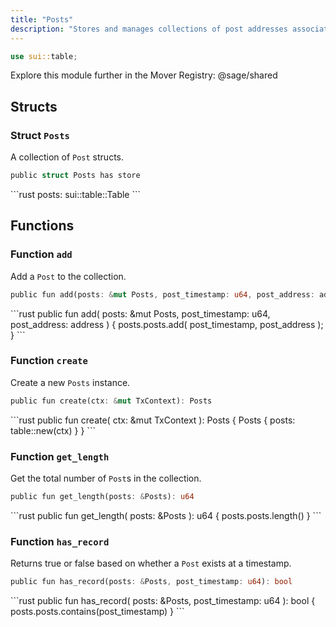 ```yaml
---
title: "Posts"
description: "Stores and manages collections of post addresses associated with an entity."
---
```


```rust
use sui::table;
```

<Tip>
  Explore this module further in the Mover Registry: @sage/shared
</Tip>

## Structs

### Struct `Posts`

A collection of `Post` structs.

```rust
public struct Posts has store
```

<Expandable title="Fields">
  ```rust
    posts: sui::table::Table<u64, address>
  ```
</Expandable>

## Functions

### Function `add`

Add a `Post` to the collection.

```rust
public fun add(posts: &mut Posts, post_timestamp: u64, post_address: address)
```

<Expandable title="Implementation">
  ```rust
    public fun add(
        posts: &mut Posts,
        post_timestamp: u64,
        post_address: address
    ) {
        posts.posts.add(
            post_timestamp, 
            post_address
        );
    }
  ```
</Expandable>

### Function `create`

Create a new `Posts` instance.

```rust
public fun create(ctx: &mut TxContext): Posts
```

<Expandable title="Implementation">
  ```rust
    public fun create(
        ctx: &mut TxContext
    ): Posts {
        Posts {
            posts: table::new(ctx)
        }
    }
  ```
</Expandable>

### Function `get_length`

Get the total number of `Post`s in the collection.

```rust
public fun get_length(posts: &Posts): u64
```

<Expandable title="Implementation">
  ```rust
    public fun get_length(
        posts: &Posts
    ): u64 {
        posts.posts.length()
    }
  ```
</Expandable>

### Function `has_record`

Returns true or false based on whether a `Post` exists at a timestamp.

```rust
public fun has_record(posts: &Posts, post_timestamp: u64): bool
```

<Expandable title="Implementation">
  ```rust
    public fun has_record(
        posts: &Posts,
        post_timestamp: u64
    ): bool {
        posts.posts.contains(post_timestamp)
    }
  ```
</Expandable>